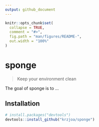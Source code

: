 ```yaml
---
output: github_document
---
```


<!-- README.md is generated from README.Rmd. Please edit that file -->

```r
knitr::opts_chunk$set(
  collapse = TRUE,
  comment = "#>",
  fig.path = "man/figures/README-",
  out.width = "100%"
)
```

# sponge

> Keep your environment clean


<!-- badges: start -->
<!-- badges: end -->

The goal of sponge is to ...

## Installation

``` r
# install.packages("devtools")
devtools::install_github("krzjoa/sponge")
```


